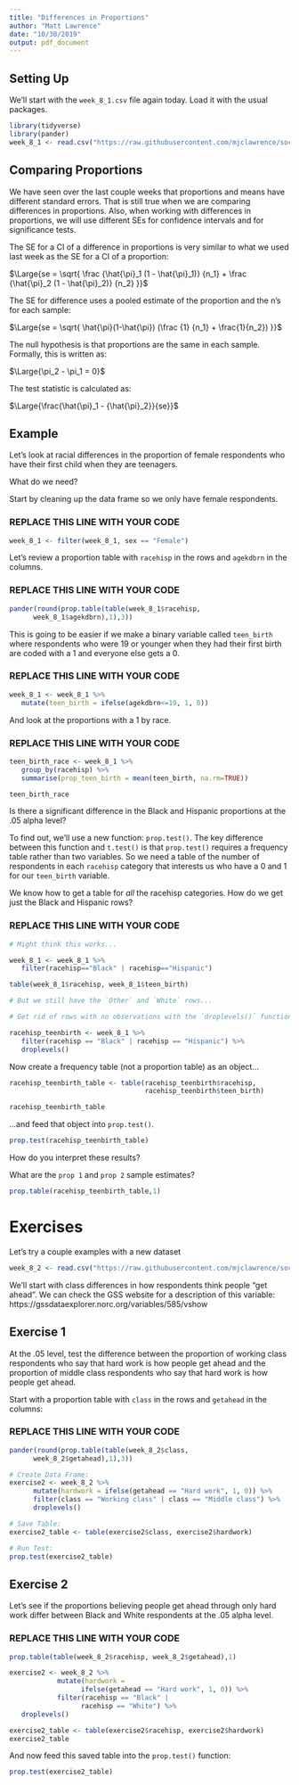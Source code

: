 ```yaml
---
title: "Differences in Proportions"
author: "Matt Lawrence"
date: "10/30/2019"
output: pdf_document
---
```


## Setting Up

We'll start with the `week_8_1.csv` file again today. Load it with the usual packages.

```r
library(tidyverse)
library(pander)
week_8_1 <- read.csv("https://raw.githubusercontent.com/mjclawrence/soci385/master/data/week_8_1.csv")
```


## Comparing Proportions

We have seen over the last couple weeks that proportions and means have different standard errors. That is still true when we are comparing differences in proportions. Also, when working with differences in proportions, we will use different SEs for confidence intervals and for significance tests.

The SE for a CI of a difference in proportions is very similar to what we used last week as the SE for a CI of a proportion:

$\Large{se = \sqrt{ \frac {\hat{\pi}_1 (1 - \hat{\pi}_1)} {n_1} + \frac {\hat{\pi}_2 (1 - \hat{\pi}_2)} {n_2} }}$

The SE for difference uses a pooled estimate of the proportion and the n's for each sample:

$\Large{se = \sqrt{ \hat{\pi}(1-\hat{\pi})  (\frac {1} {n_1} + \frac{1}{n_2})  }}$

The null hypothesis is that proportions are the same in each sample. Formally, this is written as:

$\Large{\pi_2 - \pi_1 = 0}$

The test statistic is calculated as:

$\Large{\frac{\hat{\pi}_1 - {\hat{\pi}_2}}{se}}$


## Example

Let's look at racial differences in the proportion of female respondents who have their first child when they are teenagers.

What do we need?

Start by cleaning up the data frame so we only have female respondents.

### REPLACE THIS LINE WITH YOUR CODE

```r
week_8_1 <- filter(week_8_1, sex == "Female")
```


Let's review a proportion table with `racehisp` in the rows and `agekdbrn` in the columns.

### REPLACE THIS LINE WITH YOUR CODE

```r
pander(round(prop.table(table(week_8_1$racehisp, 
      week_8_1$agekdbrn),1),3))
```


This is going to be easier if we make a binary variable called `teen_birth` where respondents who were 19 or younger when they had their first birth are coded with a 1 and everyone else gets a 0.

### REPLACE THIS LINE WITH YOUR CODE


```r
week_8_1 <- week_8_1 %>%
   mutate(teen_birth = ifelse(agekdbrn<=19, 1, 0))
```

And look at the proportions with a 1 by race.

### REPLACE THIS LINE WITH YOUR CODE


```r
teen_birth_race <- week_8_1 %>%
   group_by(racehisp) %>%
   summarise(prop_teen_birth = mean(teen_birth, na.rm=TRUE))

teen_birth_race
```

Is there a significant difference in the Black and Hispanic proportions at the .05 alpha level?

To find out, we'll use a new function: `prop.test()`. The key difference between this function and `t.test()` is that `prop.test()` requires a frequency table rather than two variables. So we need a table of the number of respondents in each `racehisp` category that interests us who have a 0 and 1 for our `teen_birth` variable.

We know how to get a table for *all* the racehisp categories. How do we get just the Black and Hispanic rows?

### REPLACE THIS LINE WITH YOUR CODE


```r
# Might think this works...

week_8_1 <- week_8_1 %>%
   filter(racehisp=="Black" | racehisp=="Hispanic")

table(week_8_1$racehisp, week_8_1$teen_birth)

# But we still have the `Other` and `White` rows...
```


```r

# Get rid of rows with no observations with the `droplevels()` function

racehisp_teenbirth <- week_8_1 %>%
   filter(racehisp == "Black" | racehisp == "Hispanic") %>%
   droplevels()
```


Now create a frequency table (not a proportion table) as an object...

```r
racehisp_teenbirth_table <- table(racehisp_teenbirth$racehisp,
                                  racehisp_teenbirth$teen_birth)

racehisp_teenbirth_table
```

...and feed that object into `prop.test()`.

```r
prop.test(racehisp_teenbirth_table)
```

How do you interpret these results?

What are the `prop 1` and `prop 2` sample estimates?

```r
prop.table(racehisp_teenbirth_table,1)
```


# Exercises

Let's try a couple examples with a new dataset

```r
week_8_2 <- read.csv("https://raw.githubusercontent.com/mjclawrence/soci385/master/data/week_8_2.csv")
```

We'll start with class differences in how respondents think people "get ahead". We can check the GSS website for a description of this variable: https://gssdataexplorer.norc.org/variables/585/vshow


## Exercise 1

At the .05 level, test the difference between the proportion of working class respondents who say that hard work is how people get ahead and the proportion of middle class respondents who say that hard work is how people get ahead. 

Start with a proportion table with `class` in the rows and `getahead` in the columns:

### REPLACE THIS LINE WITH YOUR CODE

```r
pander(round(prop.table(table(week_8_2$class, 
      week_8_2$getahead),1),3))
```

```r

# Create Data Frame:
exercise2 <- week_8_2 %>%
      mutate(hardwork = ifelse(getahead == "Hard work", 1, 0)) %>%
      filter(class == "Working class" | class == "Middle class") %>%
      droplevels()

# Save Table:
exercise2_table <- table(exercise2$class, exercise2$hardwork)

# Run Test:
prop.test(exercise2_table)
```

## Exercise 2

Let's see if the proportions believing people get ahead through only hard work differ between Black and White respondents at the .05 alpha level.

### REPLACE THIS LINE WITH YOUR CODE

```r
prop.table(table(week_8_2$racehisp, week_8_2$getahead),1)
```


```r
exercise2 <- week_8_2 %>%
            mutate(hardwork = 
                  ifelse(getahead == "Hard work", 1, 0)) %>%
            filter(racehisp == "Black" | 
                  racehisp == "White") %>%
   droplevels()
```

```r
exercise2_table <- table(exercise2$racehisp, exercise2$hardwork)
exercise2_table
```

And now feed this saved table into the `prop.test()` function:

```r
prop.test(exercise2_table)
```